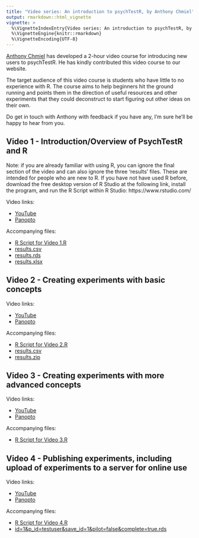 ```yaml
---
title: "Video series: An introduction to psychTestR, by Anthony Chmiel"
output: rmarkdown::html_vignette
vignette: >
  %\VignetteIndexEntry{Video series: An introduction to psychTestR, by Anthony Chmiel}
  %\VignetteEngine{knitr::rmarkdown}
  %\VignetteEncoding{UTF-8}
---
```


[Anthony Chmiel](https://www.westernsydney.edu.au/marcs/our_team/researchers/dr_anthony_chmiel)
has developed a 2-hour video course for introducing new users to psychTestR.
He has kindly contributed this video course to our website.

The target audience of this video course is students who have little to no experience with R. 
The course aims to help beginners hit the ground running and points them in the direction of useful resources and other experiments that they could deconstruct to start figuring out other ideas on their own.

Do get in touch with Anthony with feedback if you have any, I'm sure he'll be happy to hear from you.


## Video 1 - Introduction/Overview of PsychTestR and R

Note: if you are already familiar with using R, you can ignore the final section of the video and can also ignore the three ‘results’ files. These are intended for people who are new to R.
If you have not have used R before, download the free desktop version of R Studio at the following link, install the program, and run the R Script within R Studio: https://www.rstudio.com/

Video links:

- [YouTube](https://youtu.be/aCkIGN2AUkQ)
- [Panopto](https://westernsydney.au.panopto.com/Panopto/Pages/Viewer.aspx?id=380d9d66-59c8-4d08-9758-ae4a004e886c)

Accompanying files:

- [R Script for Video 1.R](../anthony-chmiel-video-tutorial-resources/Video 1/R Script for Video 1.R)
- [results.csv](../anthony-chmiel-video-tutorial-resources/Video 1/results.csv)
- [results.rds](../anthony-chmiel-video-tutorial-resources/Video 1/results.rds)
- [results.xlsx](../anthony-chmiel-video-tutorial-resources/Video 1/results.xlsx)

## Video 2 - Creating experiments with basic concepts

Video links:

- [YouTube](https://youtu.be/AdoNFHLZ4Yo)
- [Panopto](https://westernsydney.au.panopto.com/Panopto/Pages/Viewer.aspx?id=7ca3d3c7-5e36-4c83-a5e3-ae4a004fdb8d)

Accompanying files:

- [R Script for Video 2.R](../anthony-chmiel-video-tutorial-resources/Video 2/R Script for Video 2.R)
- [results.csv](../anthony-chmiel-video-tutorial-resources/Video 2/results.csv)
- [results.zip](../anthony-chmiel-video-tutorial-resources/Video 2/results.zip)

## Video 3 - Creating experiments with more advanced concepts

Video links:

- [YouTube](https://youtu.be/jEyI9TbISnU)
- [Panopto](https://westernsydney.au.panopto.com/Panopto/Pages/Viewer.aspx?id=6f45bbd6-e0b8-4fe0-9396-ae4a0050c531)

Accompanying files:

- [R Script for Video 3.R](../anthony-chmiel-video-tutorial-resources/Video 3/R Script for Video 3.R)

## Video 4 - Publishing experiments, including upload of experiments to a server for online use

Video links:

- [YouTube](https://youtu.be/aj2GnUlY_VM)
- [Panopto](https://westernsydney.au.panopto.com/Panopto/Pages/Viewer.aspx?id=0100ba46-cebb-4fc2-8331-ae4a0051c987)

Accompanying files:

- [R Script for Video 4.R](../anthony-chmiel-video-tutorial-resources/Video 4/R Script for Video 4.R)
- [id=1&p_id=testuser&save_id=1&pilot=false&complete=true.rds](../anthony-chmiel-video-tutorial-resources/Video 4/id=1&p_id=testuser&save_id=1&pilot=false&complete=true.rds)
